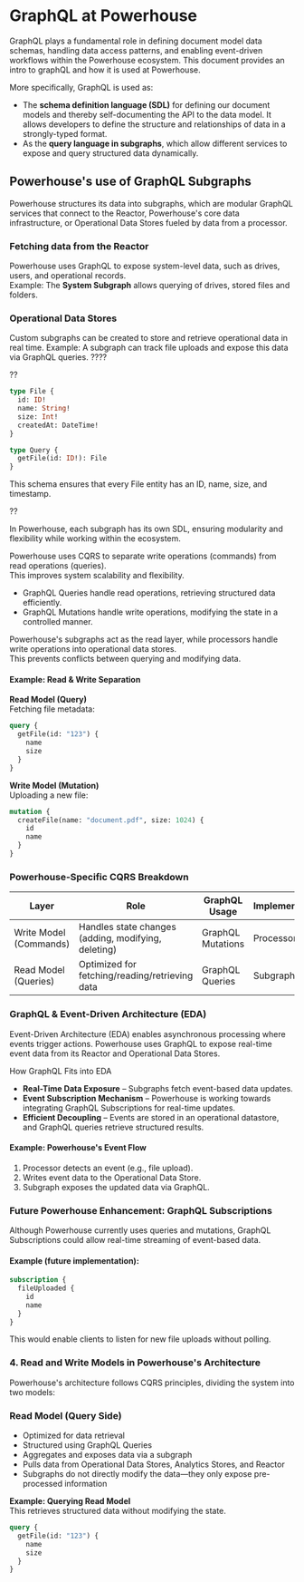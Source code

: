 # GraphQL at Powerhouse

GraphQL plays a fundamental role in defining document model data schemas, handling data access patterns, and enabling event-driven workflows within the Powerhouse ecosystem. This document provides an intro to graphQL and how it is used at Powerhouse.

More specifically, GraphQL is used as:
- The **schema definition language (SDL)** for defining our document models and thereby self-documenting the API to the data model. It allows developers to define the structure and relationships of data in a strongly-typed format.
- As the **query language in subgraphs**, which allow different services to expose and query structured data dynamically.


## Powerhouse's use of GraphQL Subgraphs
Powerhouse structures its data into subgraphs, which are modular GraphQL services that connect to the Reactor, Powerhouse's core data infrastructure, or Operational Data Stores fueled by data from a processor.

### Fetching data from the Reactor

Powerhouse uses GraphQL to expose system-level data, such as drives, users, and operational records.  
Example: The **System Subgraph** allows querying of drives, stored files and folders.

### Operational Data Stores

Custom subgraphs can be created to store and retrieve operational data in real time.
Example: A subgraph can track file uploads and expose this data via GraphQL queries.    ????

??

```graphql
type File {
  id: ID!
  name: String!
  size: Int!
  createdAt: DateTime!
}

type Query {
  getFile(id: ID!): File
}
```
This schema ensures that every File entity has an ID, name, size, and timestamp.

??

In Powerhouse, each subgraph has its own SDL, ensuring modularity and flexibility while working within the ecosystem.

Powerhouse uses CQRS to separate write operations (commands) from read operations (queries).   
This improves system scalability and flexibility. 
- GraphQL Queries handle read operations, retrieving structured data efficiently. 
- GraphQL Mutations handle write operations, modifying the state in a controlled manner.

Powerhouse's subgraphs act as the read layer, while processors handle write operations into operational data stores.  
This prevents conflicts between querying and modifying data.

#### Example: Read & Write Separation  
**Read Model (Query)**  
Fetching file metadata:

```graphql
query {
  getFile(id: "123") {
    name
    size
  }
}
```

**Write Model (Mutation)**    
Uploading a new file:

```graphql
mutation {
  createFile(name: "document.pdf", size: 1024) {
    id
    name
  }
}
```

### Powerhouse-Specific CQRS Breakdown

| Layer | Role | GraphQL Usage | Implementation |
| --- | --- | --- | --- |
| Write Model (Commands) | Handles state changes (adding, modifying, deleting) | GraphQL Mutations | Processor |
| Read Model (Queries) | Optimized for fetching/reading/retrieving data | GraphQL Queries | Subgraph |


### GraphQL & Event-Driven Architecture (EDA)
Event-Driven Architecture (EDA) enables asynchronous processing where events trigger actions. Powerhouse uses GraphQL to expose real-time event data from its Reactor and Operational Data Stores.

How GraphQL Fits into EDA
- **Real-Time Data Exposure** – Subgraphs fetch event-based data updates.
- **Event Subscription Mechanism** – Powerhouse is working towards integrating GraphQL Subscriptions for real-time updates.
- **Efficient Decoupling** – Events are stored in an operational datastore, and GraphQL queries retrieve structured results.

#### Example: Powerhouse's Event Flow
1. Processor detects an event (e.g., file upload).
2. Writes event data to the Operational Data Store.
3. Subgraph exposes the updated data via GraphQL.

### Future Powerhouse Enhancement: GraphQL Subscriptions
Although Powerhouse currently uses queries and mutations, GraphQL Subscriptions could allow real-time streaming of event-based data.

#### Example (future implementation):

```graphql 
subscription {
  fileUploaded {
    id
    name
  }
}
```
This would enable clients to listen for new file uploads without polling.

### 4. Read and Write Models in Powerhouse's Architecture  
Powerhouse's architecture follows CQRS principles, dividing the system into two models:



### Read Model (Query Side)
- Optimized for data retrieval
- Structured using GraphQL Queries
- Aggregates and exposes data via a subgraph
- Pulls data from Operational Data Stores, Analytics Stores, and Reactor
- Subgraphs do not directly modify the data—they only expose pre-processed information

**Example: Querying Read Model**  
This retrieves structured data without modifying the state.
```graphql
query {
  getFile(id: "123") {
    name
    size
  }
}
```







